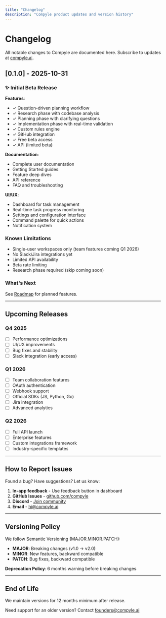 ```yaml
---
title: "Changelog"
description: "Compyle product updates and version history"
---
```


# Changelog

All notable changes to Compyle are documented here. Subscribe to updates at [compyle.ai](https://compyle.ai).

## [0.1.0] - 2025-10-31

### ✨ Initial Beta Release

**Features**:
- ✓ Question-driven planning workflow
- ✓ Research phase with codebase analysis
- ✓ Planning phase with clarifying questions
- ✓ Implementation phase with real-time validation
- ✓ Custom rules engine
- ✓ GitHub integration
- ✓ Free beta access
- ✓ API (limited beta)

**Documentation**:
- Complete user documentation
- Getting Started guides
- Feature deep dives
- API reference
- FAQ and troubleshooting

**UI/UX**:
- Dashboard for task management
- Real-time task progress monitoring
- Settings and configuration interface
- Command palette for quick actions
- Notification system

### Known Limitations

- Single-user workspaces only (team features coming Q1 2026)
- No Slack/Jira integrations yet
- Limited API availability
- Beta rate limiting
- Research phase required (skip coming soon)

### What's Next

See [Roadmap](/roadmap) for planned features.

---

## Upcoming Releases

### Q4 2025

- [ ] Performance optimizations
- [ ] UI/UX improvements
- [ ] Bug fixes and stability
- [ ] Slack integration (early access)

### Q1 2026

- [ ] Team collaboration features
- [ ] OAuth authentication
- [ ] Webhook support
- [ ] Official SDKs (JS, Python, Go)
- [ ] Jira integration
- [ ] Advanced analytics

### Q2 2026

- [ ] Full API launch
- [ ] Enterprise features
- [ ] Custom integrations framework
- [ ] Industry-specific templates

---

## How to Report Issues

Found a bug? Have suggestions? Let us know:

1. **In-app feedback** - Use feedback button in dashboard
2. **GitHub Issues** - [github.com/compyle](https://github.com/compyle)
3. **Discord** - [Join community](/community)
4. **Email** - [hi@compyle.ai](mailto:hi@compyle.ai)

---

## Versioning Policy

We follow Semantic Versioning (MAJOR.MINOR.PATCH):

- **MAJOR**: Breaking changes (v1.0 → v2.0)
- **MINOR**: New features, backward compatible
- **PATCH**: Bug fixes, backward compatible

**Deprecation Policy**: 6 months warning before breaking changes

---

## End of Life

We maintain versions for 12 months minimum after release.

Need support for an older version? Contact [founders@compyle.ai](mailto:founders@compyle.ai)
